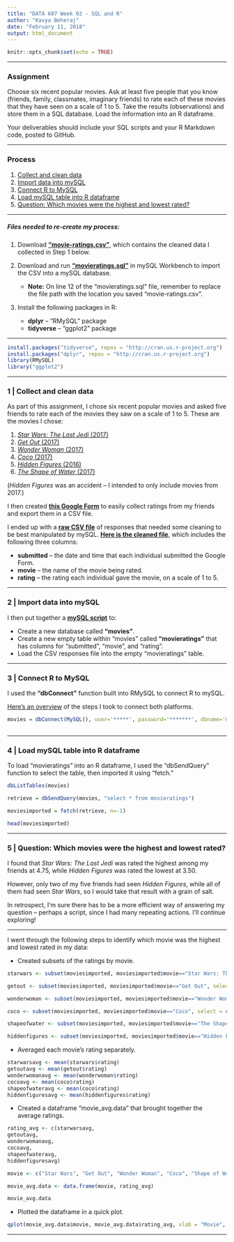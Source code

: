 ```yaml
---
title: "DATA 607 Week 02 - SQL and R"
author: "Kavya Beheraj"
date: "February 11, 2018"
output: html_document
---
```


```r
knitr::opts_chunk$set(echo = TRUE)
```

****

### **Assignment**

Choose six recent popular movies. Ask at least five people that you know (friends, family, classmates, imaginary friends) to rate each of these movies that they have seen on a scale of 1 to 5. Take the results (observations) and store them in a SQL database. Load the information into an R dataframe.

Your deliverables should include your SQL scripts and your R Markdown code, posted to GitHub.

****

### **Process**

1. [Collect and clean data](#collect-and-clean-data)
2. [Import data into mySQL](#import-data-into-mysql)
3. [Connect R to MySQL](#connect-r-to-mysql)
4. [Load mySQL table into R dataframe](#load-mysql-table-into-r-dataframe)
5. [Question: Which movies were the highest and lowest rated?](#question-which-movies-were-the-highest-and-lowest-rated)

****

##### **Files needed to re-create my process:**

1. Download [**"movie-ratings.csv"**](https://github.com/koffeeya/msds/blob/master/DATA%20607%20(Data%20Acquisition%20and%20Management)/Assignments/Assignment%2002/movie-ratings.csv), which contains the cleaned data I collected in Step 1 below.

2. Download and run [**"movieratings.sql"**](https://github.com/koffeeya/msds/blob/master/DATA%20607%20(Data%20Acquisition%20and%20Management)/Assignments/Assignment%2002/movieratings.sql) in mySQL Workbench to import the CSV into a mySQL database.

    + **Note:** On line 12 of the "movieratings.sql" file, remember to   replace the file path with the location you saved "movie-ratings.csv".  

 
3. Install the following packages in R:

    + **dplyr** -- "RMySQL" package
    + **tidyverse** -- "ggplot2" package

****


```r
install.packages("tidyverse", repos = "http://cran.us.r-project.org")
install.packages("dplyr", repos = "http://cran.us.r-project.org")
library(RMySQL)
library("ggplot2")
```

****

### **1 | Collect and clean data**

As part of this assignment, I chose six recent popular movies and asked five friends to rate each of the movies they saw on a scale of 1 to 5. These are the movies I chose:

1. [*Star Wars: The Last Jedi* (2017)](http://www.imdb.com/title/tt2527336/)
2. [*Get Out* (2017)](http://www.imdb.com/title/tt5052448/)
3. [*Wonder Woman* (2017)](http://www.imdb.com/title/tt0451279/)
4. [*Coco* (2017)](http://www.imdb.com/title/tt2380307/)
5. [*Hidden Figures* (2016)](http://www.imdb.com/title/tt4846340/)
6. [*The Shape of Water* (2017)](http://www.imdb.com/title/tt5580390/)

(*Hidden Figures* was an accident -- I intended to only include movies from 2017.)

I then created [**this Google Form**](https://docs.google.com/forms/d/e/1FAIpQLSfo4LjyG84L3ins_sXhJIcKzTr27jCHrFCJ3tR8Aefi2pPfGQ/viewform?usp=sf_link) to easily collect ratings from my friends and export them in a CSV file.

I ended up with a [**raw CSV file**](https://github.com/koffeeya/msds/blob/master/DATA%20607%20(Data%20Acquisition%20and%20Management)/Assignments/Assignment%2002/RAW%20Movie%20Ratings.csv) of responses that needed some cleaning to be best manipulated by mySQL. [**Here is the cleaned file**](https://github.com/koffeeya/msds/blob/master/DATA%20607%20(Data%20Acquisition%20and%20Management)/Assignments/Assignment%2002/movie-ratings.csv), which includes the following three columns:

* **submitted** -- the date and time that each individual submitted the Google Form.
* **movie** -- the name of the movie being rated.
* **rating** -- the rating each individual gave the movie, on a scale of 1 to 5.

****

### **2 | Import data into mySQL**

I then put together a [**mySQL script**](https://github.com/koffeeya/msds/blob/master/DATA%20607%20(Data%20Acquisition%20and%20Management)/Assignments/Assignment%2002/movieratings.sql) to:

* Create a new database called **"movies"**.
* Create a new empty table within "movies" called **"movieratings"** that has columns for "submitted", "movie", and "rating".
* Load the CSV responses file into the empty "movieratings" table.

****

### **3 | Connect R to MySQL**

I used the **"dbConnect"** function built into RMySQL to connect R to mySQL.

[Here's an overview](https://www.r-bloggers.com/accessing-mysql-through-r/) of the steps I took to connect both platforms.

```r
movies = dbConnect(MySQL(), user='*****', password='*******', dbname='movies', host='******')
  
```

****

### **4 | Load mySQL table into R dataframe**

To load "movieratings" into an R dataframe, I used the "dbSendQuery" function to select the table, then imported it using "fetch."

```r
dbListTables(movies)

retrieve = dbSendQuery(movies, "select * from movieratings")

moviesimported = fetch(retrieve, n=-1)

head(moviesimported)
```

****

### **5 | Question: Which movies were the highest and lowest rated?**

I found that *Star Wars: The Last Jedi* was rated the highest among my friends at 4.75, while *Hidden Figures* was rated the lowest at 3.50. 

However, only two of my five friends had seen *Hidden Figures*, while all of them had seen *Star Wars*, so I would take that result with a grain of salt.

In retrospect, I'm sure there has to be a more efficient way of answering my question -- perhaps a script, since I had many repeating actions. I'll continue exploring!

****

I went through the following steps to identify which movie was the highest and lowest rated in my data:

* Created subsets of the ratings by movie.

```r

starwars <- subset(moviesimported, moviesimported$movie=="Star Wars: The Last Jedi", select = c(movie, rating))

getout <- subset(moviesimported, moviesimported$movie=="Get Out", select = c(movie, rating))

wonderwoman <- subset(moviesimported, moviesimported$movie=="Wonder Woman", select = c(movie, rating))

coco <- subset(moviesimported, moviesimported$movie=="Coco", select = c(movie, rating))

shapeofwater <- subset(moviesimported, moviesimported$movie=="The Shape of Water", select = c(movie, rating))

hiddenfigures <- subset(moviesimported, moviesimported$movie=="Hidden Figures", select = c(movie, rating))

```

* Averaged each movie's rating separately.

```r
starwarsavg <- mean(starwars$rating)
getoutavg <- mean(getout$rating)
wonderwomanavg <- mean(wonderwoman$rating)
cocoavg <- mean(coco$rating)
shapeofwateravg <- mean(coco$rating)
hiddenfiguresavg <- mean(hiddenfigures$rating)

```

* Created a dataframe "movie_avg.data" that brought together the average ratings.

```r
rating_avg <- c(starwarsavg,
getoutavg,
wonderwomanavg,
cocoavg,
shapeofwateravg,
hiddenfiguresavg)

movie <- c("Star Wars", "Get Out", "Wonder Woman", "Coco", "Shape of Water", "Hidden Figures")

movie_avg.data <- data.frame(movie, rating_avg)

movie_avg.data

```


* Plotted the dataframe in a quick plot.

```r

qplot(movie_avg.data$movie, movie_avg.data$rating_avg, xlab = "Movie", ylab = "Rating (1-5)")

```

****

